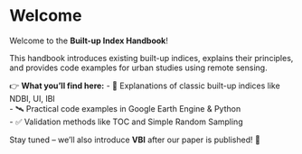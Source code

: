 # Welcome

Welcome to the **Built-up Index Handbook**!

This handbook introduces existing built-up indices, explains their principles, and provides code examples for urban studies using remote sensing.  

👉 **What you’ll find here:**
- 📖 Explanations of classic built-up indices like NDBI, UI, IBI  
- 🛰️ Practical code examples in Google Earth Engine & Python  
- ✅ Validation methods like TOC and Simple Random Sampling  

Stay tuned – we’ll also introduce **VBI** after our paper is published! 🚀
